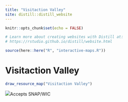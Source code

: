 ```yaml
---
title: "Visitaction Valley"
site: distill::distill_website
---
```


```r
knitr::opts_chunk$set(echo = FALSE)

# Learn more about creating websites with Distill at:
# https://rstudio.github.io/distill/website.html

```



```r
source(here::here("R", "interactive-maps.R"))
```



<div class="mt-16 mb-4">
  <h1 class="text-4xl font-bold mb-4">Visitaction Valley</h1>
  </div>







```r
draw_resource_map("Visitaction Valley")
```

<div class="mx-auto inline text-gray-600"><img class="py-4 pr-2 inline" src="assets/accepts-snap-wic.svg"><span>Accepts SNAP/WIC</span></div>
